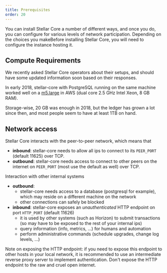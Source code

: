 ```yaml
---
title: Prerequisites
order: 20
---
```


You can install Stellar Core a number of different ways, and once you do, you can configure for various levels of network participation. Depending on the choices you makeBefore installing Stellar Core, you will need to configure the instance hosting it.

## Compute Requirements
We recently asked Stellar Core operators about their setups, and should have some updated information soon based on their responses.  

In early 2018, stellar-core with PostgreSQL running on the same machine worked well on a [m5.large](https://aws.amazon.com/ec2/instance-types/m5/) in AWS (dual core 2.5 GHz Intel Xeon, 8 GB RAM).

Storage-wise, 20 GB was enough in 2018, but the ledger has grown a lot since then, and most people seem to have at least 1TB on hand.

## Network access
Stellar Core interacts with the peer-to-peer network, which means that 
  * **inbound**: stellar-core needs to allow all ips to connect to its `PEER_PORT` (default 11625) over TCP.
  * **outbound**: stellar-core needs access to connect to other peers on the internet on `PEER_PORT` (most use the default as well) over TCP.

Interaction with other internal systems
  * **outbound**:
    * stellar-core needs access to a database (postgresql for example), which may reside on a different machine on the network
    * other connections can safely be blocked
  * **inbound**: stellar-core exposes an *unauthenticated* HTTP endpoint on port `HTTP_PORT` (default 11626)
    * it is used by other systems (such as Horizon) to submit transactions (so may have to be exposed to the rest of your internal ips)
    *  query information (info, metrics, ...) for humans and automation
    *  perform administrative commands (schedule upgrades, change log levels, ...)

Note on exposing the HTTP endpoint:
if you need to expose this endpoint to other hosts in your local network, it is recommended to use an intermediate reverse proxy server to implement authentication. Don't expose the HTTP endpoint to the raw and cruel open internet.



